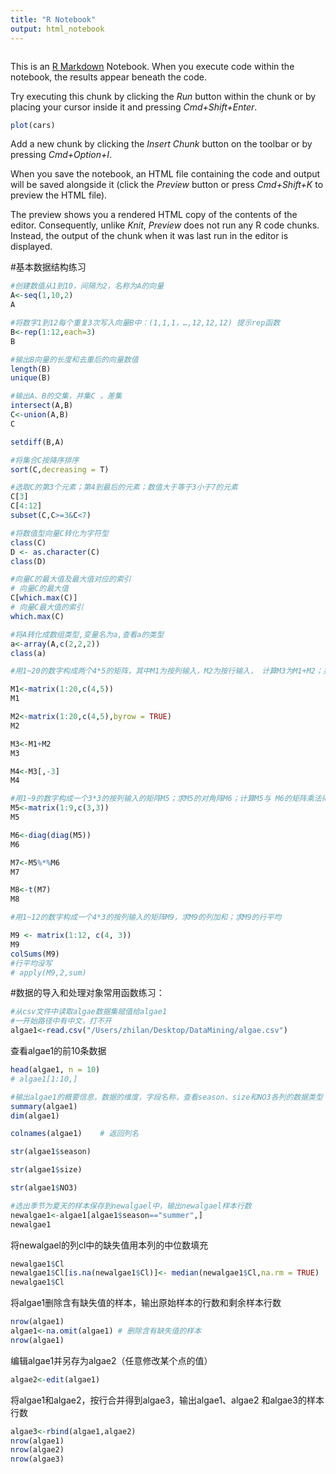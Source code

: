 ```yaml
---
title: "R Notebook"
output: html_notebook
---
```

```r

```

This is an [R Markdown](http://rmarkdown.rstudio.com) Notebook. When you execute code within the notebook, the results appear beneath the code. 

Try executing this chunk by clicking the *Run* button within the chunk or by placing your cursor inside it and pressing *Cmd+Shift+Enter*. 

```r
plot(cars)
```

Add a new chunk by clicking the *Insert Chunk* button on the toolbar or by pressing *Cmd+Option+I*.

When you save the notebook, an HTML file containing the code and output will be saved alongside it (click the *Preview* button or press *Cmd+Shift+K* to preview the HTML file). 

The preview shows you a rendered HTML copy of the contents of the editor. Consequently, unlike *Knit*, *Preview* does not run any R code chunks. Instead, the output of the chunk when it was last run in the editor is displayed.

#基本数据结构练习
```r
#创建数值从1到10，间隔为2，名称为A的向量
A<-seq(1,10,2)
A
```


```r
#将数字1到12每个重复3次写入向量B中：(1,1,1，…,12,12,12) 提示rep函数
B<-rep(1:12,each=3)
B
```
```r
#输出B向量的长度和去重后的向量数值
length(B)
unique(B)
```
```r
#输出A、B的交集，并集C ，差集
intersect(A,B)
C<-union(A,B)
C
```


```r
setdiff(B,A)
```


```r
#将集合C按降序排序
sort(C,decreasing = T)
```
```r
#选取C的第3个元素；第4到最后的元素；数值大于等于3小于7的元素
C[3]
C[4:12]
subset(C,C>=3&C<7)
```


```r
#将数值型向量C转化为字符型
class(C)
D <- as.character(C)
class(D)
```


```r
#向量C的最大值及最大值对应的索引
# 向量C的最大值
C[which.max(C)]
# 向量C最大值的索引
which.max(C)
```


```r
#将A转化成数组类型,变量名为a,查看a的类型
a<-array(A,c(2,2,2))
class(a)

```
```r
#用1~20的数字构成两个4*5的矩阵，其中M1为按列输入，M2为按行输入， 计算M3为M1+M2；并构建M4，它由M3各列构成，但不包含第3列。

M1<-matrix(1:20,c(4,5))
M1
```


```r
M2<-matrix(1:20,c(4,5),byrow = TRUE)
M2
```


```r
M3<-M1+M2
M3
```


```r
M4<-M3[,-3]
M4

```


```r
#用1~9的数字构成一个3*3的按列输入的矩阵M5；求M5的对角阵M6；计算M5与 M6的矩阵乘法得到M7；求M7的转置矩阵M8
M5<-matrix(1:9,c(3,3))
M5
```


```r
M6<-diag(diag(M5))
M6
```


```r
M7<-M5%*%M6
M7
```


```r
M8<-t(M7)
M8
```


```r
#用1~12的数字构成一个4*3的按列输入的矩阵M9，求M9的列加和；求M9的行平均

M9 <- matrix(1:12, c(4, 3))
M9
colSums(M9)
#行平均没写
# apply(M9,2,sum) 
```

#数据的导入和处理对象常用函数练习：
```r
#从csv文件中读取algae数据集赋值给algae1
#一开始路径中有中文，打不开
algae1<-read.csv("/Users/zhilan/Desktop/DataMining/algae.csv")
```

查看algae1的前10条数据
```r
head(algae1, n = 10)
# algae1[1:10,]
```
```r
#输出algae1的概要信息，数据的维度，字段名称，查看season、size和NO3各列的数据类型
summary(algae1)
dim(algae1)
```


```r
colnames(algae1)    # 返回列名
```


```r
str(algae1$season)
```


```r
str(algae1$size)
```


```r
str(algae1$NO3)
```


```r
#选出季节为夏天的样本保存到newalgael中，输出newalgael样本行数
newalgae1<-algae1[algae1$season=="summer",]
newalgae1
```

将newalgael的列cl中的缺失值用本列的中位数填充
```r
newalgae1$Cl
newalgae1$Cl[is.na(newalgae1$Cl)]<- median(newalgae1$Cl,na.rm = TRUE)  # 中位数为32.056
newalgae1$Cl
```

将algae1删除含有缺失值的样本，输出原始样本的行数和剩余样本行数
```r
nrow(algae1)
algae1<-na.omit(algae1) # 删除含有缺失值的样本
nrow(algae1)
```

编辑algae1并另存为algae2（任意修改某个点的值）

```r
algae2<-edit(algae1)
```
将algae1和algae2，按行合并得到algae3，输出algae1、algae2 和algae3的样本行数
```r
algae3<-rbind(algae1,algae2)
nrow(algae1)
nrow(algae2)
nrow(algae3)
```





